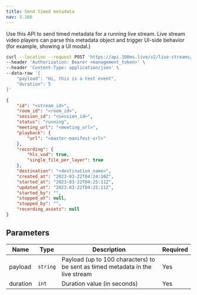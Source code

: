 ```yaml
---
title: Send timed metadata
nav: 3.166
---
```


Use this API to send timed metadata for a running live stream. Live stream video players can parse this metadata object and trigger UI-side behavior (for example, showing a UI modal.)

<PostRequest title="https://api.100ms.live/v2/live-streams/<stream_id>/timed-metadata" />
<Request id="req-0">

```bash
curl --location --request POST 'https://api.100ms.live/v2/live-streams/<stream_id>/timed-metadata' \
--header 'Authorization: Bearer <management_token>' \
--header 'Content-Type: application/json' \
--data-raw '{
    "payload": "Hi, this is a test event",
    "duration": 5
}'
```

</Request>
<ResponseBox id="res-0" status="200 OK">

```json
{
    "id": "<stream_id>",
    "room_id": "<room_id>",
    "session_id": "<session_id>",
    "status": "running",
    "meeting_url": "<meeting_url>",
    "playback": {
        "url": "<master-manifest-url>"
    },
    "recording": {
        "hls_vod": true,
        "single_file_per_layer": true
    },
    "destination": "<destination_name>",
    "created_at": "2023-03-22T04:24:10Z",
    "started_at": "2023-03-22T04:25:11Z",
    "updated_at": "2023-03-22T04:25:11Z",
    "started_by": "",
    "stopped_at": null,
    "stopped_by": "",
    "recording_assets": null
}
```

</ResponseBox>

## Parameters

| Name     | Type     | Description     | Required |
|----------|----------|---------------- |----------|
| payload  | `string` | Payload (up to 100 characters) to be sent as timed metadata in the live stream | Yes   |
| duration | `int`    | Duration value (in seconds) | Yes   |
